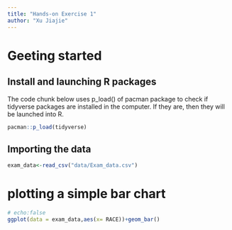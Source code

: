 ```yaml
---
title: "Hands-on Exercise 1"
author: "Xu Jiajie"
---
```


# Geeting started

## Install and launching R packages

The code chunk below uses p_load() of pacman package to check if tidyverse packages are installed in the computer. If they are, then they will be launched into R.

```r
pacman::p_load(tidyverse)
```

## Importing the data

```r
exam_data<-read_csv("data/Exam_data.csv")
```

# plotting a simple bar chart

```r
# echo:false
ggplot(data = exam_data,aes(x= RACE))+geom_bar()

```
